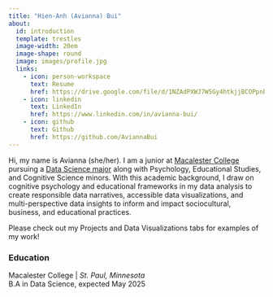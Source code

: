 ```yaml
---
title: "Hien-Anh (Avianna) Bui"
about:
  id: introduction
  template: trestles
  image-width: 20em
  image-shape: round
  image: images/profile.jpg
  links:
    - icon: person-workspace
      text: Resume
      href: https://drive.google.com/file/d/1NZAdPXWJ7W5Gy4htkjjBCOPpnb9I-yBn/view?usp=sharing  
    - icon: linkedin
      text: LinkedIn
      href: https://www.linkedin.com/in/avianna-bui/
    - icon: github
      text: Github
      href: https://github.com/AviannaBui
---
```


:::{#introduction}

Hi, my name is Avianna (she/her). I am a junior at <a href="https://www.macalester.edu/" target="_blank" rel="noopener">Macalester College</a> pursuing a <a href="https://www.macalester.edu/mscs/majorsminors/#program-3827" target="_blank" rel="noopener">Data Science major</a> along with Psychology, Educational Studies, and Cognitive Science minors. With this academic background, I draw on cognitive psychology and educational frameworks in my data analysis to create responsible data narratives, accessible data visualizations, and multi-perspective data insights to inform and impact sociocultural, business, and educational practices. 

Please check out my Projects and Data Visualizations tabs for examples of my work!

### Education

Macalester College | *St. Paul, Minnesota*<br>
B.A in Data Science, expected May 2025

:::








